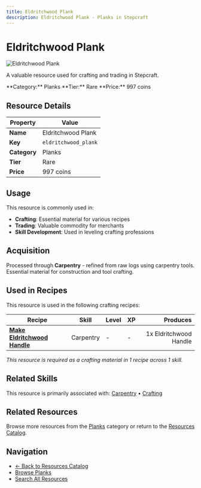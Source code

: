 ```yaml
---
title: Eldritchwood Plank
description: Eldritchwood Plank - Planks in Stepcraft
---
```


# Eldritchwood Plank

<div className="flex items-start gap-6 mb-8">
  <div className="flex-shrink-0">
    <img src="/assets/resources/carpentry/eldritchwood_plank.png" alt="Eldritchwood Plank" className="w-24 h-24 border rounded-lg" />
  </div>
  <div className="flex-1">
    <div className="space-y-2">
      <p className="text-lg text-muted-foreground">A valuable resource used for crafting and trading in Stepcraft.</p>
      <div className="flex flex-wrap gap-4 text-sm">
        <span className="px-2 py-1 bg-blue-100 dark:bg-blue-900 rounded-md">
          **Category:** Planks
        </span>
        <span className="px-2 py-1 bg-blue-100 dark:bg-blue-900 rounded-md">
          **Tier:** Rare
        </span>
        <span className="px-2 py-1 bg-green-100 dark:bg-green-900 rounded-md">
          **Price:** 997 coins
        </span>
      </div>
    </div>
  </div>
</div>

## Resource Details

| Property | Value |
|----------|-------|
| **Name** | Eldritchwood Plank |
| **Key** | `eldritchwood_plank` |
| **Category** | Planks |
| **Tier** | Rare |
| **Price** | 997 coins |


## Usage

This resource is commonly used in:

- **Crafting**: Essential material for various recipes
- **Trading**: Valuable commodity for merchants
- **Skill Development**: Used in leveling crafting professions




## Acquisition

Processed through **Carpentry** - refined from raw logs using carpentry tools. Essential material for construction and tool crafting.


## Used in Recipes

This resource is used in the following crafting recipes:

| Recipe | Skill | Level | XP | Produces |
|--------|-------|-------|----|---------:|
| **[Make Eldritchwood Handle](/docs/resources/individual/eldritchwood_handle)** | Carpentry | - | - | 1x Eldritchwood Handle |

*This resource is required as a crafting material in 1 recipe across 1 skill.*


## Related Skills

This resource is primarily associated with: [Carpentry](/docs/skills/individual/carpentry) • [Crafting](/docs/skills/individual/crafting)

## Related Resources

Browse more resources from the [Planks](/docs/resources#planks) category or return to the [Resources Catalog](/docs/resources).

## Navigation

- [← Back to Resources Catalog](/docs/resources)
- [Browse Planks](/docs/resources#planks)
- [Search All Resources](/search)
